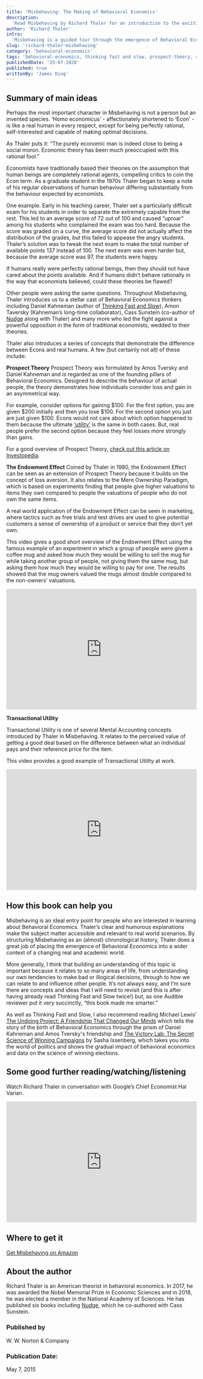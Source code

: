 ```yaml
---
title: 'Misbehaving: The Making of Behavioral Economics'
description:
  'Read Misbehaving by Richard Thaler for an introduction to the exciting world of Behavioral Economics and learn about how human decision-making is usually anything but rational.'
author: 'Richard Thaler'
intro:
  'Misbehaving is a guided tour through the emergence of Behavioral Economics as a serious economic discipline, written by one of its most respected figures. The title relates to Thaler’s core theme: people do not act in the ultra rational way that traditional economic theory assumes. Instead, they ‘misbehave’ by making irrational decisions in predictable ways. This is the story of a sometimes vicious battle between traditional economists and the growing school of behavioral economists to which Thaler belongs, told in an understandable way with a good dose of humour thrown in as well.'
slug: 'richard-thaler-misbehaving'
category: 'behavioral-economics'
tags: 'behavioral-economics, thinking fast and slow, prospect-theory, richard thaler'
publishedDate: '25-07-2020'
published: true
writtenBy: 'James King'
---
```


## Summary of main ideas

Perhaps the most important character in Misbehaving is not a person but an invented species. ‘Homo economicus’ - affectionately shortened to ‘Econ’ - is like a real human in every respect, except for being perfectly rational, self-interested and capable of making optimal decisions.

As Thaler puts it: “The purely economic man is indeed close to being a social moron. Economic theory has been much preoccupied with this rational fool.”

Economists have traditionally based their theories on the assumption that human beings are completely rational agents, compelling critics to coin the Econ term. As a graduate student in the 1970s Thaler began to keep a note of his regular observations of human behaviour differing substantially from the behaviour expected by economists. 

One example. Early in his teaching career, Thaler set a particularly difficult exam for his students in order to separate the extremely capable from the rest. This led to an average score of 72 out of 100 and caused “uproar” among his students who complained the exam was too hard. Because the score was graded on a curve, the average score did not actually affect the distribution of the grades, but this failed to appease the angry students. Thaler’s solution was to tweak the next exam to make the total number of available points 137 instead of 100. The next exam was even harder but, because the average score was 97, the students were happy. 

If humans really were perfectly rational beings, then they should not have cared about the points available. And if humans didn’t behave rationally in the way that economists believed, could these theories be flawed?

Other people were asking the same questions. Throughout Misbehaving, Thaler introduces us to a stellar cast of Behavioral Economics thinkers including Daniel Kahneman (author of [Thinking Fast and Slow](https://www.amazon.com/Thinking-Fast-Slow-Daniel-Kahneman/dp/0374533555/ref=sr_1_1?dchild=1&keywords=Thinking+Fast+and+Slow&qid=1595680819&s=books&sr=1-1)), Amon Taversky (Kahneman’s long-time collaborator), Cass Sunstein (co-author of [Nudge](https://www.amazon.com/Nudge-Improving-Decisions-Health-Happiness/dp/014311526X) along with Thaler) and many more who led the fight against a powerful opposition in the form of traditional economists, wedded to their theories.

Thaler also introduces a series of concepts that demonstrate the difference between Econs and real humans. A few (but certainly not all) of these include:

**Prospect Theory** 
Prospect Theory was formulated by Amos Tversky and Daniel Kahneman and is regarded as one of the founding pillars of Behavioral Economics. Designed to describe the behaviour of actual people, the theory demonstrates how individuals consider loss and gain in an asymmetrical way. 

For example, consider options for gaining $100. For the first option, you are given $200 initially and then you lose $100. For the second option you just are just given $100. Econs would not care about which option happened to them because the ultimate [‘utility’](https://en.wikipedia.org/wiki/Utility) is the same in both cases. But, real people prefer the second option because they feel losses more strongly than gains.

For a good overview of Prospect Theory, [check out this article on Investopedia](https://www.investopedia.com/terms/p/prospecttheory.asp).

**The Endowment Effect**
Coined by Thaler in 1980, the Endowment Effect can be seen as an extension of Prospect Theory because it builds on the concept of loss aversion. It also relates to the Mere Ownership Paradigm, which is based on experiments finding that people give higher valuations to items they own compared to people the valuations of people who do not own the same items.

A real world application of the Endowment Effect can be seen in marketing, where tactics such as free trials and test drives are used to give potential customers a sense of ownership of a product or service that they don’t yet own.

This video gives a good short overview of the Endowment Effect using the famous example of an experiment in which a group of people were given a coffee mug and asked how much they would be willing to sell the mug for while taking another group of people, not giving them the same mug, but asking them how much they would be willing to pay for one. The results showed that the mug owners valued the mugs almost double compared to the non-owners’ valuations.
<br />
<iframe
  width="100%"
  height="320px"
  src="https://www.youtube.com/embed/bvjoIAhaIxI"
  frameBorder="0"
  allow="accelerometer; autoplay; encrypted-media; gyroscope; picture-in-picture"
  allowFullScreen
></iframe>


**Transactional Utility**

Transactional Utility is one of several Mental Accounting concepts introduced by Thaler in Misbehaving. It relates to the perceived value of getting a good deal based on the difference between what an individual pays and their reference price for the item. 

This video provides a good example of Transactional Utility at work.
<br />
<iframe
  width="100%"
  height="320px"
  src="https://www.youtube.com/embed/hcv02NCdVjk"
  frameBorder="0"
  allow="accelerometer; autoplay; encrypted-media; gyroscope; picture-in-picture"
  allowFullScreen
></iframe>



## How this book can help you

Misbehaving is an ideal entry point for people who are interested in learning about Behavioral Economics. Thaler’s clear and humorous explanations make the subject matter accessible and relevant to real world scenarios. By structuring Misbehaving as an (almost) chronological history, Thaler does a great job of placing the emergence of Behavioral Economics into a wider context of a changing real and academic world.

More generally, I think that building an understanding of this topic is important because it relates to so many areas of life, from understanding our own tendencies to make bad or illogical decisions, through to how we can relate to and influence other people. It’s not always easy, and I’m sure there are concepts and ideas that I will need to revisit (and this is after having already read Thinking Fast and Slow twice!) but, as one Audible reviewer put it very succinctly, “this book made me smarter.”

As well as Thinking Fast and Slow, I also recommend reading Michael Lewis' [The Undoing Project: A Friendship That Changed Our Minds](https://www.amazon.com/Undoing-Project-Friendship-Changed-Minds/dp/0393354776/ref=sr_1_1?dchild=1&keywords=the+undoing+project&qid=1595682838&s=books&sr=1-1) which tells the story of the birth of Behavioral Economics through the prism of Daniel Kahneman and Amos Tversky's friendship and [The Victory Lab: The Secret Science of Winning Campaigns](https://www.amazon.com/Victory-Lab-Science-Winning-Campaigns/dp/0307954803) by Sasha Issenberg, which takes you into the world of politics and shows the gradual impact of behavioral economics and data on the science of winning elections.

## Some good further reading/watching/listening

Watch Richard Thaler in conversation with Google’s Chief Economist Hal Varian.
<br />
<iframe
  width="100%"
  height="320px"
  src="https://www.youtube.com/embed/42qbHeFxdzE"
  frameBorder="0"
  allow="accelerometer; autoplay; encrypted-media; gyroscope; picture-in-picture"
  allowFullScreen
></iframe>

## Where to get it

[Get Misbehaving on Amazon](https://www.amazon.com/Misbehaving-Richard-Thaler-audiobook/dp/B00VQTALSA/ref=sr_1_1?crid=2JLK24O4YZ7BX&dchild=1&keywords=misbehaving+richard+thaler&qid=1595679693&sprefix=misbe%2Caps%2C231&sr=8-1)
## About the author

Richard Thaler is an American theorist in behavioral economics. In 2017, he was awarded the Nobel Memorial Prize in Economic Sciences and in 2018, he was elected a member in the National Academy of Sciences. He has published six books including [Nudge](https://www.amazon.com/Nudge-Improving-Decisions-Health-Happiness/dp/014311526X/ref=sr_1_1?dchild=1&keywords=nudge&qid=1595682513&s=books&sr=1-1), which he co-authored with Cass Sunstein.

### Published by

W. W. Norton & Company

### Publication Date:

May 7, 2015
